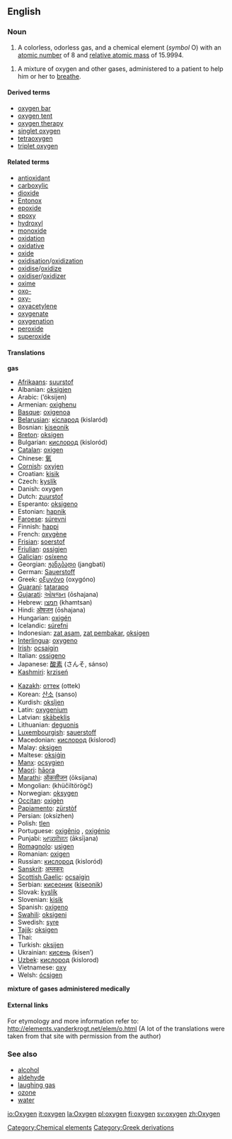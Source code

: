==English==
{{elements|O|Nitrogen|N|Fluorine|F}}
=== Noun ===
{{en-noun-unc}}
{{wikipedia}}

# A colorless, odorless gas, and a chemical element (''symbol'' O) with an [[atomic number]] of 8 and [[relative atomic mass]] of 15.9994.
<!--Too fine a meaning?: # An atom of the same.-->
#{{medicine}} A mixture of oxygen and other gases, administered to a patient to help him or her to [[breathe]].

====Derived terms====
*[[oxygen bar]]
*[[oxygen tent]]
*[[oxygen therapy]]
*[[singlet oxygen]]
*[[tetraoxygen]]
*[[triplet oxygen]]

====Related terms====
*[[antioxidant]]
*[[carboxylic]]
*[[dioxide]]
*[[Entonox]]
*[[epoxide]]
*[[epoxy]]
*[[hydroxyl]]
*[[monoxide]]
*[[oxidation]]
*[[oxidative]]
*[[oxide]]
*[[oxidisation]]/[[oxidization]]
*[[oxidise]]/[[oxidize]]
*[[oxidiser]]/[[oxidizer]]
*[[oxime]]
*[[oxo-]]
*[[oxy-]]
*[[oxyacetylene]]
*[[oxygenate]]
*[[oxygenation]]
*[[peroxide]]
*[[superoxide]]

==== Translations ====

'''gas'''
{{top}}
*[[Afrikaans]]: [[suurstof]]
*Albanian: [[oksigjen]]
*Arabic: {{ARchar|[[أكسجين]]}} (’óksijen) {{m}}
*Armenian: [[oxighenu]]
*[[Basque]]: [[oxigenoa]]
*[[Belarusian]]: [[кiсларод]] (kislaród) {{m}}
*Bosnian: [[kiseonik]]
*[[Breton]]: [[oksigen]] {{m}}
*Bulgarian: [[кислород]] (kisloród) {{m}}
*[[Catalan]]: [[oxigen]] {{m}}
*Chinese: [[氧]]
*[[Cornish]]: [[oxyjen]]
*Croatian: [[kisik]]
*Czech: [[kyslík]]
*Danish: oxygen
*Dutch: [[zuurstof]] {{f}}
*Esperanto: [[oksigeno]]
*Estonian: [[hapnik]]
*[[Faroese]]: [[súrevni]]
*Finnish: [[happi]]
*French: [[oxygène]] {{m}}
*[[Frisian]]: [[soerstof]]
*[[Friulian]]: [[ossigjen]]
*[[Galician]]: [[osíxeno]]
*Georgian: [[ჟანგბადი]] (jangbati)
*German: [[Sauerstoff]] {{m}}
*Greek: [[οξυγόνο]] (oxygóno) {{n}}
*[[Guaraní]]: [[tatarapo]]
*[[Gujarati]]: [[ઓષજન]] (ōshajana)
*Hebrew: [[חמצן]] (khamtsan)
*Hindi: [[ओषजन]] (ōshajana)
*Hungarian: [[oxigén]]
*Icelandic: [[súrefni]]
*Indonesian: [[zat asam]], [[zat pembakar]], [[oksigen]]
*[[Interlingua]]: [[oxygeno]]
*[[Irish]]: [[ocsaigin]]
*Italian: [[ossigeno]] {{m}}
*Japanese: [[酸素]] (さんそ, sánso)
*[[Kashmiri]]: [[krziseń]]
{{mid}}
*[[Kazakh]]: [[оттек]] (ottek)
*Korean: [[산소]] (sanso)
*Kurdish: [[oksîjen]]
*Latin: [[oxygenium]]
*Latvian: [[skābeklis]]
*Lithuanian: [[deguonis]]
*[[Luxembourgish]]: [[sauerstoff]]
*Macedonian: [[кислород]] (kislorod)
*Malay: [[oksigen]]
*Maltese: [[oksiġin]]
*[[Manx]]: [[ocsygien]]
*[[Maori]]: [[hāora]]
*[[Marathi]]: [[ऑकसीजन]] (ōksijana)
*Mongolian: {{RUchar|[[хүчилтөрөгч]]}} (khüčiltörögč)
*Norwegian: [[oksygen]]
*[[Occitan]]: [[oxigèn]]
*[[Papiamento]]: [[zürstòf]]
*Persian: {{FAchar|[[اكسيژن]]}} (oksizhen)
*Polish: [[tlen]] {{m}}
*Portuguese: [[oxigênio]] {{m}}, [[oxigénio]] {{m}}
*Punjabi: [[ਆਕਸੀਜਨ]] (āksījana)
*[[Romagnolo]]: [[usìgen]]
*Romanian: [[oxigen]] {{n}}
*Russian: [[кислород]] (kisloród) {{m}}
*[[Sanskrit]]: [[अम्लकरः]]
*[[Scottish Gaelic]]: [[ocsaigin]]
*Serbian: [[кисеоник]] ([[kiseonik]]) {{m}}
*Slovak: [[kyslík]]
*Slovenian: [[kisik]]
*Spanish: [[oxígeno]] {{m}}
*[[Swahili]]: [[oksigeni]]
*Swedish: [[syre]]
*[[Tajik]]: [[oksigen]]
*Thai: {{THchar|[[ออกซิเจน]]}}
*Turkish: [[oksijen]]
*Ukrainian: [[кисень]] (kisen’)
*[[Uzbek]]: [[кислород]] (kislorod)
*Vietnamese: [[oxy]]
*Welsh: [[ócsigen]]
{{bottom}}

'''mixture of gases administered medically'''
{{top}}
{{mid}}
{{bottom}}

====External links====
For etymology and more information refer to:
http://elements.vanderkrogt.net/elem/o.html
(A lot of the translations were taken from that site with permission from the author)

===See also===
*[[alcohol]]
*[[aldehyde]]
*[[laughing gas]]
*[[ozone]]
*[[water]]

[[Category:Chemical elements]]
[[Category:Greek derivations]]

[[io:Oxygen]]
[[it:oxygen]]
[[la:Oxygen]]
[[pl:oxygen]]
[[fi:oxygen]]
[[sv:oxygen]]
[[zh:Oxygen]]